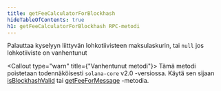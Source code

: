 ```yaml
---
title: getFeeCalculatorForBlockhash
hideTableOfContents: true
h1: getFeeCalculatorForBlockhash RPC-metodi
---
```


Palauttaa kyselyyn liittyvän lohkotiivisteen maksulaskurin, tai `null` jos
lohkotiiviste on vanhentunut

<Callout type="warn" title={"Vanhentunut metodi"}>
  Tämä metodi poistetaan todennäköisesti `solana-core` v2.0 -versiossa. Käytä
  sen sijaan [isBlockhashValid](/docs/rpc/http/isblockhashvalid) tai
  [getFeeForMessage](/docs/rpc/http/getfeeformessage) -metodia.
</Callout>
